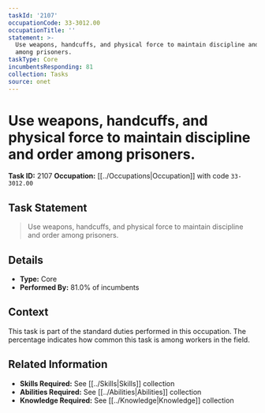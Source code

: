 ```yaml
---
taskId: '2107'
occupationCode: 33-3012.00
occupationTitle: ''
statement: >-
  Use weapons, handcuffs, and physical force to maintain discipline and order
  among prisoners.
taskType: Core
incumbentsResponding: 81
collection: Tasks
source: onet
---
```

# Use weapons, handcuffs, and physical force to maintain discipline and order among prisoners.

**Task ID:** 2107
**Occupation:** [[../Occupations|Occupation]] with code `33-3012.00`

## Task Statement

> Use weapons, handcuffs, and physical force to maintain discipline and order among prisoners.

## Details

- **Type:** Core
- **Performed By:** 81.0% of incumbents

## Context

This task is part of the standard duties performed in this occupation. The percentage indicates how common this task is among workers in the field.

## Related Information

- **Skills Required:** See [[../Skills|Skills]] collection
- **Abilities Required:** See [[../Abilities|Abilities]] collection
- **Knowledge Required:** See [[../Knowledge|Knowledge]] collection
